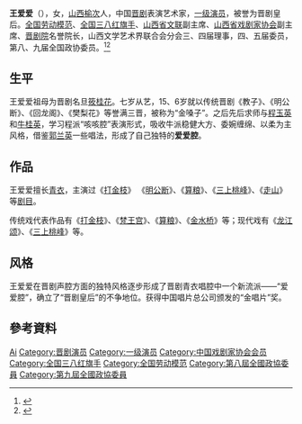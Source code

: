 '''王爱爱'''（{{bd|1940年|}}），女，[[山西省|山西]][[榆次|榆次]]人，中国[[晋剧|晋剧]]表演艺术家，[[一级演员|一级演员]]，被誉为晋剧皇后。[[全国劳动模范|全国劳动模范]]、[[全国三八红旗手|全国三八红旗手]]、[[山西省文联|山西省文联]]副主席、[[山西省戏剧家协会|山西省戏剧家协会]]副主席、[[晋剧院|晋剧院]]名誉院长，山西文学艺术界联合会分会三、四届理事，四、五届委员，第八、九届全国政协委员。<ref>{{Cite web|title=山西翼城元代古戏台举行拜谒仪式致敬戏曲艺术|url=http://www.chinanews.com/cul/2018/04-19/8495390.shtml|accessdate=2020-02-01|work=中新网|archive-date=2020-02-01|archive-url=https://web.archive.org/web/20200201084242/http://www.chinanews.com/cul/2018/04-19/8495390.shtml|dead-url=no}}</ref><ref>{{Cite web|title=演艺晋军再次鼓舞了山西|url=http://news.sina.com.cn/c/2009-09-11/091016280335s.shtml|accessdate=2020-02-01|work=新浪网|archive-date=2020-02-01|archive-url=https://web.archive.org/web/20200201084242/http://news.sina.com.cn/c/2009-09-11/091016280335s.shtml|dead-url=no}}</ref>

== 生平 ==
王爱爱祖母为晋剧名旦[[筱桂花|筱桂花]]。七岁从艺，15、6岁就以传统晋剧《教子》、《明公断》、《回龙阁》、《樊梨花》等誉满三晋，被称为“金嗓子”。之后先后求师与[[程玉英|程玉英]]和[[牛桂英|牛桂英]]，学习程派“咳咳腔”表演形式，吸收牛派稳健大方、委婉缠绵、以柔为主风格，借鉴[[郭兰英|郭兰英]]一些唱法，形成了自己独特的'''爱爱腔'''。

== 作品 ==
王爱爱擅长[[青衣_(戏剧)|青衣]]，主演过《[[打金枝|打金枝]]》 《[[明公断|明公断]]》、《[[算粮|算粮]]》、《[[三上桃峰|三上桃峰]]》、《[[走山|走山]]》等[[剧目|剧目]]。

传统戏代表作品有《[[打金枝|打金枝]]》、《[[梵王宫|梵王宫]]》、《[[算粮|算粮]]》、《[[金水桥|金水桥]]》等；现代戏有《[[龙江颂|龙江颂]]》、《[[三上桃峰|三上桃峰]]》等。

== 风格 ==
王爱爱在晋剧声腔方面的独特风格逐步形成了晋剧青衣唱腔中一个新流派——“爱爱腔”，确立了“晋剧皇后”的不争地位。获得中国唱片总公司颁发的“金唱片”奖。

== 參考資料 ==
{{reflist}}

{{China-artist-stub}}
{{中国戏剧家协会第四届理事会}}

{{Authority control}}
{{DEFAULTSORT:Wang王}}
[[Category:王姓|Ai]]
[[Category:晋剧演员|Category:晋剧演员]]
[[Category:一级演员|Category:一级演员]]
[[Category:中国戏剧家协会会员|Category:中国戏剧家协会会员]]
[[Category:全国三八红旗手|Category:全国三八红旗手]]
[[Category:全国劳动模范|Category:全国劳动模范]]
[[Category:第八屆全國政協委員|Category:第八屆全國政協委員]]
[[Category:第九屆全國政協委員|Category:第九屆全國政協委員]]